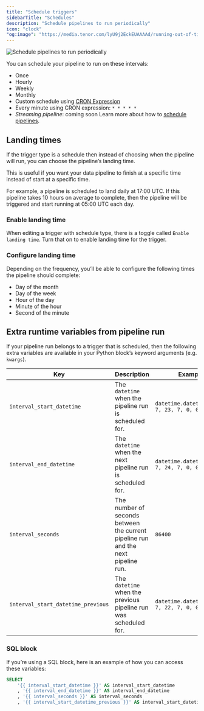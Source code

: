 ```yaml
---
title: "Schedule triggers"
sidebarTitle: "Schedules"
description: "Schedule pipelines to run periodically"
icon: "clock"
"og:image": "https://media.tenor.com/lyU9j2EckEUAAAAd/running-out-of-time-no-time.gif"
---
```


<Frame>
    <img
        alt="Schedule pipelines to run periodically"
        src="https://media.tenor.com/lyU9j2EckEUAAAAd/running-out-of-time-no-time.gif"
    />
</Frame>

You can schedule your pipeline to run on these intervals:

- Once
- Hourly
- Weekly
- Monthly
- Custom schedule using
  [CRON Expression](https://en.wikipedia.org/wiki/Cron#CRON_expression)
- Every minute using CRON expression: `* * * * *`
- _Streaming pipeline_: coming soon
Learn more about how to
[schedule pipelines](/design/data-pipeline-management#create-trigger).

## Landing times

If the trigger type is a schedule then instead of choosing when the pipeline will run,
you can choose the pipeline’s landing time.

This is useful if you want your data pipeline to finish at a specific time instead of start at
a specific time.

For example, a pipeline is scheduled to land daily at 17:00 UTC.
If this pipeline takes 10 hours on average to complete, then the pipeline will be triggered and
start running at 05:00 UTC each day.

### Enable landing time

When editing a trigger with schedule type, there is a toggle called `Enable landing time`.
Turn that on to enable landing time for the trigger.

### Configure landing time

Depending on the frequency, you’ll be able to configure the following times the pipeline
should complete:

- Day of the month
- Day of the week
- Hour of the day
- Minute of the hour
- Second of the minute

## Extra runtime variables from pipeline run

If your pipeline run belongs to a trigger that is scheduled, then the following extra
variables are available in your Python block’s keyword arguments (e.g. `kwargs`).

| Key | Description | Example |
| --- | --- | --- |
| `interval_start_datetime` | The `datetime` when the pipeline run is scheduled for. | `datetime.datetime(2023, 7, 23, 7, 0, 0, 0)` |
| `interval_end_datetime` | The `datetime` when the next pipeline run is scheduled for. | `datetime.datetime(2023, 7, 24, 7, 0, 0, 0)` |
| `interval_seconds` | The number of seconds between the current pipeline run and the next pipeline run. | `86400` |
| `interval_start_datetime_previous` | The `datetime` when the previous pipeline run was scheduled for. | `datetime.datetime(2023, 7, 22, 7, 0, 0, 0)` |

### SQL block

If you’re using a SQL block, here is an example of how you can access these variables:

```sql
SELECT
    '{{ interval_start_datetime }}' AS interval_start_datetime
    , '{{ interval_end_datetime }}' AS interval_end_datetime
    , '{{ interval_seconds }}' AS interval_seconds
    , '{{ interval_start_datetime_previous }}' AS interval_start_datetime_previous
```
